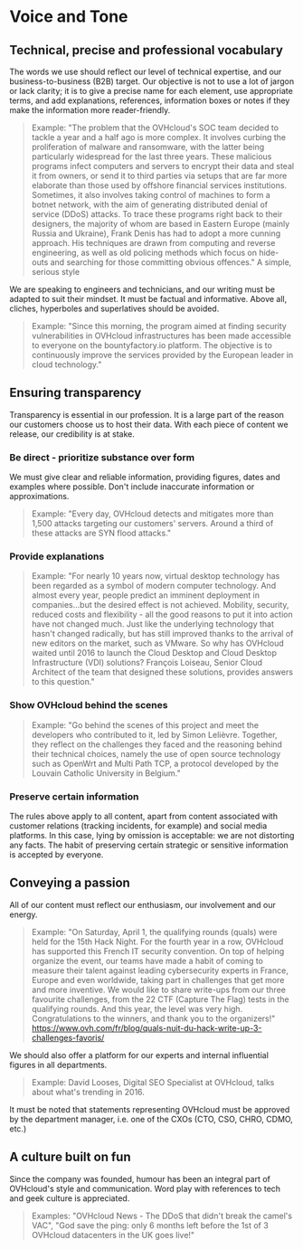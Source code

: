 # Voice and Tone

## Technical, precise and professional vocabulary

The words we use should reflect our level of technical expertise, and our business-to-business (B2B) target. Our objective is not to use a lot of jargon or lack clarity; it is to give a precise name for each element, use appropriate terms, and add explanations, references, information boxes or notes if they make the information more reader-friendly.

> Example: "The problem that the OVHcloud's SOC team decided to tackle a year and a half ago is more complex. It involves curbing the proliferation of malware and ransomware, with the latter being particularly widespread for the last three years. These malicious programs infect computers and servers to encrypt their data and steal it from owners, or send it to third parties via setups that are far more elaborate than those used by offshore financial services institutions. Sometimes, it also involves taking control of machines to form a botnet network, with the aim of generating distributed denial of service (DDoS) attacks. To trace these programs right back to their designers, the majority of whom are based in Eastern Europe (mainly Russia and Ukraine), Frank Denis has had to adopt a more cunning approach. His techniques are drawn from computing and reverse engineering, as well as old policing methods which focus on hide-outs and searching for those committing obvious offences."
A simple, serious style

We are speaking to engineers and technicians, and our writing must be adapted to suit their mindset. It must be factual and informative. Above all, cliches, hyperboles and superlatives should be avoided.

> Example: "Since this morning, the program aimed at finding security vulnerabilities in OVHcloud infrastructures has been made accessible to everyone on the bountyfactory.io platform. The objective is to continuously improve the services provided by the European leader in cloud technology."

## Ensuring transparency

Transparency is essential in our profession. It is a large part of the reason our customers choose us to host their data. With each piece of content we release, our credibility is at stake.

### Be direct - prioritize substance over form

We must give clear and reliable information, providing figures, dates and examples where possible. Don't include inaccurate information or approximations.

> Example: "Every day, OVHcloud detects and mitigates more than 1,500 attacks targeting our customers' servers. Around a third of these attacks are SYN flood attacks."

### Provide explanations

> Example: "For nearly 10 years now, virtual desktop technology has been regarded as a symbol of modern computer technology. And almost every year, people predict an imminent deployment in companies...but the desired effect is not achieved. Mobility, security, reduced costs and flexibility - all the good reasons to put it into action have not changed much. Just like the underlying technology that hasn't changed radically, but has still improved thanks to the arrival of new editors on the market, such as VMware. So why has OVHcloud waited until 2016 to launch the Cloud Desktop and Cloud Desktop Infrastructure (VDI) solutions? François Loiseau, Senior Cloud Architect of the team that designed these solutions, provides answers to this question."

### Show OVHcloud behind the scenes

> Example: "Go behind the scenes of this project and meet the developers who contributed to it, led by Simon Lelièvre. Together, they reflect on the challenges they faced and the reasoning behind their technical choices, namely the use of open source technology such as OpenWrt and Multi Path TCP, a protocol developed by the Louvain Catholic University in Belgium."

### Preserve certain information

The rules above apply to all content, apart from content associated with customer relations (tracking incidents, for example) and social media platforms. In this case, lying by omission is acceptable: we are not distorting any facts. The habit of preserving certain strategic or sensitive information is accepted by everyone. 

## Conveying a passion

All of our content must reflect our enthusiasm, our involvement and our energy.

> Example: "On Saturday, April 1, the qualifying rounds (quals) were held for the 15th Hack Night. For the fourth year in a row, OVHcloud has supported this French IT security convention. On top of helping organize the event, our teams have made a habit of coming to measure their talent against leading cybersecurity experts in France, Europe and even worldwide, taking part in challenges that get more and more inventive. We would like to share write-ups from our three favourite challenges, from the 22 CTF (Capture The Flag) tests in the qualifying rounds. And this year, the level was very high. Congratulations to the winners, and thank you to the organizers!" https://www.ovh.com/fr/blog/quals-nuit-du-hack-write-up-3-challenges-favoris/

We should also offer a platform for our experts and internal influential figures in all departments.

> Example: David Looses, Digital SEO Specialist at OVHcloud, talks about what's trending in 2016.

It must be noted that statements representing OVHcloud must be approved by the department manager, i.e. one of the CXOs (CTO, CSO, CHRO, CDMO, etc.)

## A culture built on fun

Since the company was founded, humour has been an integral part of OVHcloud's style and communication. Word play with references to tech and geek culture is appreciated.

> Examples: "OVHcloud News - The DDoS that didn't break the camel's VAC", "God save the ping: only 6 months left before the 1st of 3 OVHcloud datacenters in the UK goes live!"

